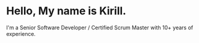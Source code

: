 # Hello, My name is Kirill.

I'm a Senior Software Developer / Certified Scrum Master with 10+ years of experience.
